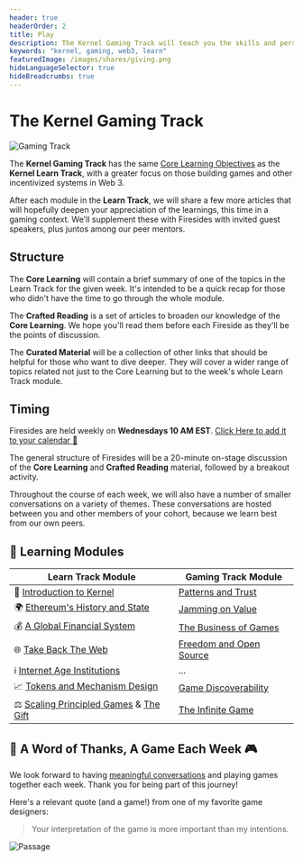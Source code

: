 ```yaml
---
header: true
headerOrder: 2
title: Play
description: The Kernel Gaming Track will teach you the skills and perspectives required to build games that allow us all to play increasingly principled infinite games with one another.
keywords: "kernel, gaming, web3, learn"
featuredImage: /images/shares/giving.png
hideLanguageSelector: true
hideBreadcrumbs: true
---
```


# The Kernel Gaming Track

![Gaming Track](/images/gaming-img/gaming_track.jpg)

The **Kernel Gaming Track** has the same [Core Learning Objectives](/start/#kernel-principles) as the **Kernel Learn Track**, with a greater focus on those building games and other incentivized systems in Web 3. 

After each module in the **Learn Track**, we will share a few more articles that will hopefully deepen your appreciation of the learnings, this time in a gaming context. We'll supplement these with Firesides with invited guest speakers, plus juntos among our peer mentors.

## Structure

<Process>

The **Core Learning** will contain a brief summary of one of the topics in the Learn Track for the given week. It's intended to be a quick recap for those who didn't have the time to go through the whole module.

The **Crafted Reading** is a set of articles to broaden our knowledge of the **Core Learning**. We hope you'll read them before each Fireside as they'll be the points of discussion.

The **Curated Material** will be a collection of other links that should be helpful for those who want to dive deeper. They will cover a wider range of topics related not just to the Core Learning but to the week's whole Learn Track module.

</Process>

## Timing

<Process>

Firesides are held weekly on **Wednesdays 10 AM EST**. [Click Here to add it to your calendar 📅](https://www.addevent.com/calendar/RU314582)

The general structure of Firesides will be a 20-minute on-stage discussion of the **Core Learning** and **Crafted Reading** material, followed by a breakout activity.

Throughout the course of each week, we will also have a number of smaller conversations on a variety of themes. These conversations are hosted between you and other members of your cohort, because we learn best from our own peers.

</Process>

## 📖 Learning Modules

Learn Track Module | Gaming Track Module  |
----- | --------        | 
🌠 [Introduction to Kernel](/learn/module-0)       | [Patterns and Trust](/track-gaming/module-0/) |
🌍 [Ethereum's History and State](/learn/module-1) | [Jamming on Value](/track-gaming/module-1/) |
💰 [A Global Financial System](/learn/module-2)    | [The Business of Games](/track-gaming/module-2/) |
🌐 [Take Back The Web](/learn/module-3)            |  [Freedom and Open Source](/track-gaming/module-3/) |
ℹ️ [Internet Age Institutions](/learn/module-4)      | ... | 
📈 [Tokens and Mechanism Design](/learn/module-5)  | [Game Discoverability](/track-gaming/module-5/) |
⚖️  [Scaling Principled Games](/learn/module-6) & [The Gift](/learn/module-7)    | [The Infinite Game](/track-gaming/module-6/) |

## 🙏 A Word of Thanks, A Game Each Week 🎮

We look forward to having [meaningful conversations](/learn/module-0/#cultured-conversation) and playing games together each week. Thank you for being part of this journey! 

Here's a relevant quote (and a game!) from one of my favorite game designers:

> <Link to="http://hcsoftware.sourceforge.net/passage/statement.html">Your interpretation of the game is more important than my intentions.</Link>

<Link to="http://hcsoftware.sourceforge.net/passage/statement.html">
    <Image alt="Passage" src="/images/gaming-img/passage.png" />
</Link>
